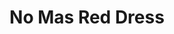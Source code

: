 ---
title: No Mas Red Dress
media: 
dimensions: 30" x 36"
hero_image: ../../images/gallery/no_mas_red_dress.jpg
sale_status: Sold
---